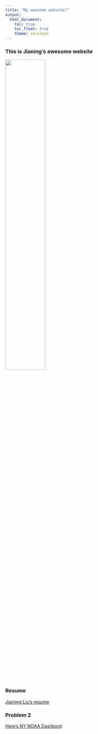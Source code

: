```yaml
---
title: "My awesome website!"
output: 
  html_document:
    toc: true
    toc_float: true
    theme: cerulean
---
```


### This is Jianing's awesome website

<img src="Peter.B.Parker.jpeg" style="width:50%">

### Resume
[Jiaining Liu's resume](resume.html)

### Problem 2
[Here's NY NOAA Dashbord](question-2.html)